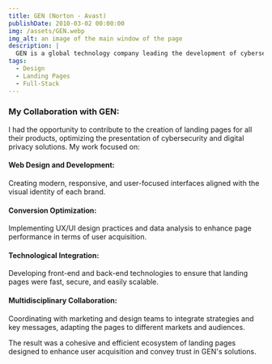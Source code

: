 ```yaml
---
title: GEN (Norton - Avast)
publishDate: 2010-03-02 00:00:00
img: /assets/GEN.webp
img_alt: an image of the main window of the page
description: |
  GEN is a global technology company leading the development of cybersecurity solutions. It owns renowned brands such as Avast, Norton, LifeLock, and others, offering tools to protect devices, data, and the identities of millions of users. The company focuses on creating a safer and more reliable digital environment.
tags:
  - Design
  - Landing Pages
  - Full-Stack
---
```


### My Collaboration with GEN:

I had the opportunity to contribute to the creation of landing pages for all their products, optimizing the presentation of cybersecurity and digital privacy solutions. My work focused on:

#### Web Design and Development:
Creating modern, responsive, and user-focused interfaces aligned with the visual identity of each brand.

#### Conversion Optimization:
Implementing UX/UI design practices and data analysis to enhance page performance in terms of user acquisition.

#### Technological Integration:
Developing front-end and back-end technologies to ensure that landing pages were fast, secure, and easily scalable.

#### Multidisciplinary Collaboration:
Coordinating with marketing and design teams to integrate strategies and key messages, adapting the pages to different markets and audiences.

The result was a cohesive and efficient ecosystem of landing pages designed to enhance user acquisition and convey trust in GEN's solutions.
